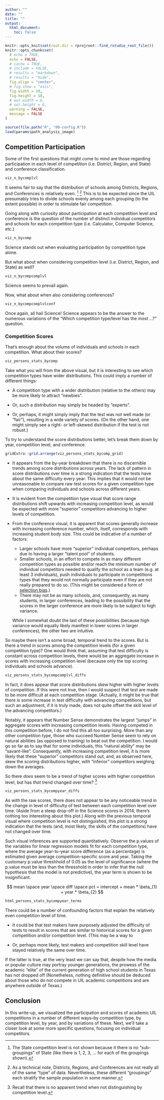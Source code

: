 ```yaml
---
author: ""
date: ""
title: ""
output:
  html_document:
    toc: false
---
```


```r
knitr::opts_knit$set(root.dir = rprojroot::find_rstudio_root_file())
knitr::opts_chunk$set(
  # echo = TRUE,
  echo = FALSE,
  # cache = TRUE,
  # include = FALSE,
  # results = "markdown",
  # results = "hide",
  fig.align = "center",
  # fig.show = "asis",
  fig.width = 10,
  fig.height = 10,
  # out.width = 6,
  # out.height = 6,
  warning = FALSE,
  message = FALSE
)

```

```r
source(file.path("R", "00-config.R"))
load(params$path_analysis_image)
```

## Competition Participation

Some of the first questions that might come to mind are those regarding participation
in each level of competition (i.e. District, Region, and State) and conference classification.


```r
viz_n_bycomplvl
```

It seems fair to say that the distribution of schools among Districts, Regions, and Conferences
is relatively even. [^state_grouping] [^competition_groupings] This is to be expected since the UIL presumably
tries to divide schools evenly among each grouping (to the extent possible) in
order to stimulate fair competition.

[^state_grouping]:
The State competition level is not shown because it there is no "sub-groupings" of State
(like there is 1, 2, 3, ... for each of the groupings shown).

[^competition_groupings]:
As a technical note, Districts, Regions, and Conferences are not really all of the same "type"
of data. Nevertheless, these different "groupings" each stratify the sample population in some manner.

Going along with curiosity about participation at each competition level and conference
is the question of the number of distinct individual competitors and schools for each
competition type (i.e. Calculator, Computer Science, etc.)


```r
viz_n_bycomp
```

Science stands out when evaluating participation by competition type alone.

But what about when considering 
competition level (i.e. District, Region, and State) as well?

```r
viz_n_bycompcomplvl
```

Science seems to prevail again.

Now, what about when also considering conferences?

```r
viz_n_bycompcomplvlconf
```

Once again, all hail Science! Science appears to be the answer to the numerous
variations of the "Which competition type/level has the most ...?" question.

### Competition Scores

That's enough about the volume of individuals and schools in each competition.
What about their scores?

```r
viz_persons_stats_bycomp
```

Take what you will from the above visual, but it is interesting to see which
competition types have wider distributions. This could imply a number of different things:

+ A competition type with a wider distribution (relative to the others) may
be more likely to attract "newbies".

+ Or, such a distribution may simply be headed by "experts".

+ Or, perhaps, it might simply imply that the test was not well made (or "fair"),
resulting in a wide variety of scores. (On the other hand, one might simply
see a right- or left-skewed distribution if the test is not robust.)

To try to understand the score distributions better, let's break them
down by year, competition level, and conference.

```r
gridExtra::grid.arrange(viz_persons_stats_bycomp_grid)
```

+ It appears from the by-year breakdown that there is no discernible trends among score distributions
across years. The lack of pattern in score distributions
over time is a strong indication that the tests have about the same difficulty every year.
This implies that it would not be unreasonable to compare raw test scores
for a given competition type when comparing individuals
and schools across different years.

+ It is evident from the competition type visual that score range distributions
shift upwards with increasing competition level, as would be expected with
more "superior" competitors advancing to higher levels of competition.

+ From the conference visual, it is apparent that scores generally increase
with increasing conference number, which, itself, corresponds with increasing student body size.
This could be indicative of a number of factors:

    + Larger schools have more "superior" individual competitors, perhaps due
    to having a larger "talent pool" of students.
    + Smaller schools, in an effort to compete in as many different competition types as
    possible and/or reach the minimum number of individual competitors needed to qualify
    the school as a team (e.g. at least 3 individuals), 
    push individuals to participate in competitions types that they would 
    not normally participate even if they are not really prepared to do so.
    (This might be considered a form of [selection bias](https://en.wikipedia.org/wiki/Selection_bias).)
    + There may not be as many schools, and, consequently, as many students, in larger conferences,
    leading to the possibility that the scores in the larger conference are more
    likely to be subject to high variance.
    
    While I somewhat doubt the last of these possibilities (because high variance
    would equally likely manifest in lower scores in larger conferences), the other
    two are intuitive.

So maybe there isn't a some broad, temporal trend to the scores.
But is there a trend in scores among the competition levels (for a given competition type)?
One would think that, assuming that test difficulty is constant
across competition levels, 
there would be an aggregate increase in scores
with increasing competition level (because only the top scoring individuals and schools advance).


```r
viz_persons_stats_bycompcomplvl_diffs
```


In fact, it does appear that score distributions skew higher with higher levels
of competition. If this were not true, then I would suspect that test are made to be
more difficult at each competition stage. (Actually, it might be true that there _is_ some increase
in test difficulty with advancing competitions, but such an adjustment, if it is truly made,
does not quite offset the skill level of the advancing competitors.)

Notably, it appears that Number Sense demonstrates the largest
"jumps" in aggregate scores with increasing competition levels. Having competed
in this competition before, I do not find this all too surprising.
More than any other competition type, those who succeed Number Sense seem to
rely on natural abilities (as opposed to training) to beat out the competition.
I would go so far as to say that for some individuals, this "natural ability" may be "savant-like".
Consequently, with increasing competition level, it is more likely that these
"superior" competitors stand out, and, as observed here, skew
the scoring distributions higher, with "inferior" competitors weighing down the averages.

So there _does_ seem to be a trend of higher scores with higher competition level,
but has _that_ trend changed over time? [^trend]

[^trend]:
Recall that there is no apparent trend when not distinguishing by competition level.

```r
viz_persons_stats_bycompyear_diffs
```

As with the raw scores, there does not appear to be any noticeable
trend in the change in level of difficulty of test between each competition level
over time. (Aside from a steep drop-off in the Science scores in 2014, there's
nothing too interesting about this plot.)
Along with the previous temporal visual where competition level is not distinguished,
this plot is a strong indication that the tests (and, most likely,
the skills of the competitors) have not changed over time.

Such visual inferences are supported quantitatively.
Observe the p.values of the variables for linear regression models fit for each competition type,
where the average year-to-year score difference (as a percentage) is estimated given
average competition-specific score and year. Taking the customary p.value threshhold of 0.05
as the level of significance (where the p.value must be less than the thresshold
in order to infer that the null hypothesis that the model is not predictive), the year term
is shown to be insignificant.

$$
mean \space year \space diff \space pct = intercept + mean * \beta_{1} + year * \beta_{2}
$$

```r
html_persons_stats_bycompyear_terms
```

There could be a number of confounding factors that explain the relatively even
competition level of time.

+ It could be that test makers have purposely adjusted the difficulty of tests
to result in scores that are similar to historical scores for a given competition
and/or competition level. (This may be a way to 

+ Or, perhaps more likely, test makers and competition skill level
have stayed relatively the same over time.

If the latter is true, at the very least
we can say that, despite how the media or popular culture may portray younger
generations, the prowess of the academic "elite" of the current generation of high school
students in Texas has not dropped off
(Nonetheless, nothing definitive should be deduced about those 
who do not compete in UIL academic competitions and are anywhere outside of Texas.)

## Conclusion

In this write-up, we visualized the participation and scores of 
academic UIL competitions in a number of different
ways--by competition type, by competition level, by year, and by variations of these.
Next, we'll take a closer look at some more specific questions, focusing on individual competitors.





